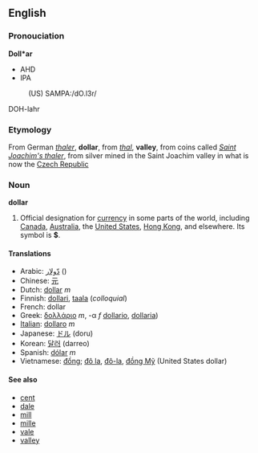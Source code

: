 ==English==

=== Pronouciation ===
'''Doll*ar'''
*AHD
*IPA
:(US) SAMPA:/dO.l3r/
DOH-lahr

===Etymology===
From German ''[[thaler]]'', '''dollar''', from ''[[thal]]'', '''valley''', from coins called ''[[Saint Joachim's thaler]]'', from silver mined in the Saint Joachim valley in what is now the [[Czech Republic]]

=== Noun ===
'''dollar'''

#Official designation for [[currency]] in some parts of the world, including [[Canada]], [[Australia]], the [[United States]], [[Hong Kong]], and elsewhere.  Its symbol is '''$'''.

====Translations====

*Arabic: [[دّولار]] ()
*Chinese: [[元]] 
*Dutch: [[dollar]] ''m''
*Finnish: [[dollari]], [[taala]] (''colloquial'')
*French: dollar
*Greek:  [[δολλάριο]] ''m'', -α ''f'' [[dollario]], [[dollaria]])
*[[Italian]]: [[dollaro]] ''m''
*Japanese: [[ドル]] (doru)
*Korean: [[달러]] (darreo)
*Spanish: [[dólar]] ''m''
*Vietnamese: [[Đồng|đồng]]; [[Đô la|đô la]], [[Đô-la|đô-la]], [[Đồng Mỹ|đồng Mỹ]] (United States dollar)

====See also====
*[[cent]]
*[[dale]]
*[[mill]]
*[[mille]]
*[[vale]]
*[[valley]]
